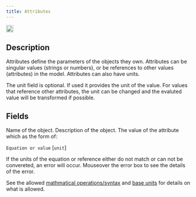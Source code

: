 ```yaml
---
title: Attributes
---
```


<img height="20" noZoom src="/images/objecticons/attribute.svg" /> 

## Description
Attributes define the parameters of the objects they own. Attributes can be singular values (strings or numbers), or be references to other values (attributes) in the model. Attributes can also have units. 

  <Note>The unit field is optional. If used it provides the unit of the value. For values that reference other attributes, the unit can be changed and the evaluted value will be transformed if possible.</Note>


## Fields


<ParamField path="Name" type="string">
Name of the object.
</ParamField>

<ParamField path="Description" type="string">
  Description of the object.
</ParamField>

<ParamField path="Value" type="string">
  The value of the attribute which as the form of:

  `Equation or value` [`unit`]



  <Warning>If the units of the equation or reference either do not match or can not be convereted, an error will occur. Mouseover the error box to see the details of the error.</Warning>

  <Info>See the allowed [mathmatical operations/syntax](/sections/sysml/equations) and [base units](/sections/sysml/units) for details on what is allowed.</Info>
</ParamField>